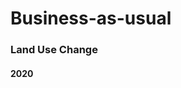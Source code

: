 # Business-as-usual

:::::::: {.row .lulc}
### Land Use Change

::::::: {.panel-tabset group="dimension"}
#### 2020

::: {.card expandable="true"}
<!-- Map -->

```{=html}
<div class="map-container" id="bau2020">
  <canvas style="width:100%; height:100%; display:block;"></canvas>
  <div class="zoom">
    <button class="out">-</button>
    <button class="in">+</button>
  </div>
</div>

<script>
document.addEventListener('DOMContentLoaded', function() {
  createInteractiveMap('bau2020', '../../img/lulc.png', 'en'); // 'en' for English, 'de' for German
});
</script>
```
:::

::: {.card expandable="true"}
<!-- Create a bar chart with plotly -->

```r
library(plotly)
library(jsonlite)
library(dplyr)

# load json file of perc area
lulc_2020 <- fromJSON("outputs/data/lulc-2020-perc_area.json", flatten = TRUE)

# convert to DF
lulc_2020_df <- data.frame(
  class = unlist(lulc_2020),
  perc_area = as.numeric(names(lulc_2020))
)
row.names(lulc_2020_df) <- NULL

# colour palette
LULC_pal <- list("Urban/amenities" = '#a8aba5', #Urban
            "Static" = "#d1d3cf", #static
            "Open Forest" = "#97d1d5", #Open forest
            "Closed forest" = "#29898f", #closed forest
            "Overgrown/shrubland" = "#bb8a75", #Shrubland
            "Intensive agriculture" =  "#f59f78", #Intensive agriculture
            "Alpine pastures" = "#6ca147", #Alpine pastures
            "Grassland or meadows" = "#c4e0a1", #Grassland
            "Permanent crops" = "#DDCC66", #Permanet crops
            "Glacier" = "#d5f1ff",
            "River" = "#93d0ee",
            "Lake" = "#93d0ee")

#add the colours and clean names to the df in the current order
lulc_2020_df$color <- unlist(LULC_pal)
lulc_2020_df$clean_class <- names(LULC_pal)

# create the plotly bar chart with no labels on the bars and no x axis title or main title
p <- plot_ly(lulc_2020_df, 
             x = ~clean_class, 
             y = ~perc_area, 
             type = 'bar',
             marker = list(color = ~color),
             text = ~paste0(round(perc_area, 2), '%'),
             textposition = 'none') %>%
  layout(
    title = list(text = "% Area of Land Use Classes in 2020"),  
    xaxis = list(title = ""), # remove x-axis title
    yaxis = list(title = "Percentage Area (%)", range = c(0, 100)),
    showlegend = FALSE,
    margin = list(b = 150)      # keep space for long x labels
  )%>%
  config(displayModeBar = FALSE) 
p

```
:::

#### 2060

::: {.card expandable="true"}
<!-- Map -->

```{=html}
<div class="map-container" id="bau2060">
  <canvas style="width:100%; height:100%; display:block;"></canvas>
  <div class="zoom">
    <button class="out">-</button>
    <button class="in">+</button>
  </div>
</div>

<script>
document.addEventListener('DOMContentLoaded', function() {
  createInteractiveMap('bau2060', '../../img/lulc.png', 'en'); // 'en' for English, 'de' for German
});
</script>
```
:::

::: {.card expandable="true"}
<!-- Create a bar chart with plotly -->

```r
library(plotly)
library(jsonlite)
library(dplyr)

# load json file of perc area
lulc_2020 <- fromJSON("outputs/data/lulc-2020-perc_area.json", flatten = TRUE)

# convert to DF
lulc_2020_df <- data.frame(
  class = unlist(lulc_2020),
  perc_area = as.numeric(names(lulc_2020))
)
row.names(lulc_2020_df) <- NULL

# colour palette
LULC_pal <- list("Urban/amenities" = '#a8aba5', #Urban
            "Static" = "#d1d3cf", #static
            "Open Forest" = "#97d1d5", #Open forest
            "Closed forest" = "#29898f", #closed forest
            "Overgrown/shrubland" = "#bb8a75", #Shrubland
            "Intensive agriculture" =  "#f59f78", #Intensive agriculture
            "Alpine pastures" = "#6ca147", #Alpine pastures
            "Grassland or meadows" = "#c4e0a1", #Grassland
            "Permanent crops" = "#DDCC66", #Permanet crops
            "Glacier" = "#d5f1ff",
            "River" = "#93d0ee",
            "Lake" = "#93d0ee")

#add the colours and clean names to the df in the current order
lulc_2020_df$color <- unlist(LULC_pal)
lulc_2020_df$clean_class <- names(LULC_pal)

# create the plotly bar chart with no labels on the bars and no x axis title or main title
p <- plot_ly(lulc_2020_df, 
             x = ~clean_class, 
             y = ~perc_area, 
             type = 'bar',
             marker = list(color = ~color),
             text = ~paste0(round(perc_area, 2), '%'),
             textposition = 'none') %>%
  layout(
    title = list(text = "% Area of Land Use Classes in 2060"),  
    xaxis = list(title = ""), # remove x-axis title
    yaxis = list(title = "Percentage Area (%)", range = c(0, 100)),
    showlegend = FALSE,
    margin = list(b = 150)      # keep space for long x labels
  )%>%
  config(displayModeBar = FALSE) 
p

```
:::

#### Change
:::::::
::::::::

------------------------------------------------------------------------

### Ecosystem Services & Biodiversity

------------------------------------------------------------------------

### Economic impacts

:::::: columns
::: {.column width="30%"}
Ecosystem services influence a wide range of economic sectors, and future changes in these services will affect the Peruvian economy.
To assess this impact, we examined the relationships between 8 ecosystem services and 7 economic sectors, using data from the [ENCORE database](https://www.encorenature.org/en), which evaluates sectoral dependencies on ecosystem services. Only the sectors relevant to Peru were included.\
- The spider diagram (right) allows you to explore the overall dependencies. Click on an ecosystem service to highlight it, or double-click to remove it from the diagram.\
- The bar plots (below) provide service-specific details. Use the tabs to switch between ecosystem services, and the drop-down menu to focus on a single economic sector.\

:::
::: {.column width="70%"}
```r
#| echo: false
#| warning: false
#| fig-width: 8
#| fig-height: 8
library(dplyr)
library(tidyr)
library(plotly)
# Load ENCORE ES and economic impact for Peru DF from the data folder
peru <- read.csv("outputs/data/peru_diagram_df.csv")


# Map rating to numeric scale
rating_map <- c("VL" = 1, "L" = 2, "M" = 3, "H" = 4, "VH" = 5)

get_es_summary <- function(es_name, peru_data, all_cats) {
  rating_map <- c("VL" = 1, "L" = 2, "M" = 3, "H" = 4, "VH" = 5)
  
  peru_data %>%
    filter(Ecosystem_Service == es_name) %>%
    mutate(rating_num = rating_map[as.character(rating)]) %>%
    group_by(ISIC_cat) %>%
    summarise(max_rating = max(rating_num, na.rm = TRUE), .groups = "drop") %>%
    mutate(max_rating = ifelse(is.infinite(max_rating), NA, max_rating)) %>%
    right_join(data.frame(ISIC_cat = all_cats), by = "ISIC_cat") %>%
    mutate(max_rating = ifelse(is.na(max_rating), 0, max_rating)) %>%
    arrange(match(ISIC_cat, all_cats)) %>%
    pull(max_rating)
}

# Categories
all_cats <- c("Agriculture", "Mining", "Construction", 
              "Manufacturing", "Public_admin", "Transport", "Services")

# Select ES
selected_es <- c("Habitat_maint","Water_flow_reg", "Rec", "Poll", 
                 "Soil_ret", "Biomass", "Soil_qual", "Spirit_art")

# Collect ratings for each ES
ratings_list <- lapply(selected_es, get_es_summary, peru_data = peru, all_cats = all_cats)

# Build long-format dataframe for plotly
radar_data <- data.frame(
  ISIC_cat = rep(all_cats, times = length(selected_es)),
  Rating = unlist(ratings_list),
  ES = rep(selected_es, each = length(all_cats))
)

# Define nicer labels
es_labels <- c(
  "Habitat_maint" = "Habitat quality",
  "Poll"          = "Pollinator abundance",
  "Biomass"       = "Carbon stored in biomass",
  "Soil_qual"     = "Nutrient retention by landscape",
  "Soil_ret"      = "Sediment retention by landscape",
  "Water_flow_reg"= "Water yield",
  "Rec"           = "Recreation potential",
  "Spirit_art"    = "Emblematic species"
)

# Radar chart
p <- plot_ly(type = 'scatterpolar', mode = 'lines+markers')

for (es in selected_es) {
  df <- radar_data %>% filter(ES == es)
  p <- add_trace(
    p,
    r = df$Rating,
    theta = df$ISIC_cat,
    name = es_labels[es],
    fill = 'toself',
    hovertemplate = paste(
      "Ecosystem Service:", es, "<br>",
      "ISIC category: %{theta}<br>",
      "Rating: %{r}<extra></extra>"
    )
  )
}

p <- layout(
  p,
  polar = list(
    radialaxis = list(
      visible = TRUE,
      range = c(0, 5),
      tickvals = 0:5,
      ticktext = c("No", "VL", "L", "M", "H", "VH"),
      tickfont = list(size = 12)  # font size of radial ticks (numbers)
    ),
    angularaxis = list(
      tickfont = list(size = 10, color = "black", family = "Arial")  # category labels
    )
  ),
  showlegend = TRUE,
  legend = list(
    orientation = "h",   # horizontal legend
    x = 0.5,             # center horizontally
    y = -0.3,            # below the plot
    xanchor = "center",
    yanchor = "top",
    font = list(size = 10),
    tracegroupgap = 0,   # no gaps between items
    itemclick = "toggleothers", # optional: click hides others
    itemdoubleclick = "toggle"  # optional
  )
)

p
```
:::



::: {.panel-tabset group="dimension"}
#### Water Yield

```r
#| echo: false
#| warning: false
#| message: false
library(dplyr)
library(stringr)
library(tidyr)
library(plotly)
# Canonical levels and colors
rating_levels <- c("Very low", "Low", "Medium", "High", "Very high")
rating_colors <- c(
  "Very low"  = "#1a9850",
  "Low"       = "#91cf60",
  "Medium"    = "#ffffbf",
  "High"      = "#fc8d59",
  "Very high" = "#d73027"
)

# Pretty labels
es_labels <- c(
  "Habitat_maint" = "Habitat quality",
  "Poll"          = "Pollinator abundance",
  "Biomass"       = "Carbon stored in biomass",
  "Soil_qual"     = "Nutrient retention by landscape",
  "Soil_ret"      = "Sediment retention by landscape",
  "Water_flow_reg"= "Water yield",
  "Rec"           = "Recreation potential",
  "Spirit_art"    = "Emblematic species"
)

# Ecosystem services to plot
selected_es <- c("Habitat_maint","Water_flow_reg", "Rec", "Poll", 
                 "Soil_ret", "Biomass", "Soil_qual", "Spirit_art")

# --- helper to clean and summarise ---
clean_ES_data <- function(df, ES) {
  df %>%
    filter(Ecosystem_Service == ES, !is.na(rating)) %>%
    mutate(
      rating = as.character(rating) |> str_trim(),
      rating = dplyr::recode(rating,
                             "VL" = "Very low", "L" = "Low", "M" = "Medium",
                             "H" = "High", "VH" = "Very high",
                             .default = rating
      ),
      rating = case_when(
        str_to_lower(rating) %in% c("very low","very-low") ~ "Very low",
        str_to_lower(rating) %in% c("low")                 ~ "Low",
        str_to_lower(rating) %in% c("medium","med")        ~ "Medium",
        str_to_lower(rating) %in% c("high")                ~ "High",
        str_to_lower(rating) %in% c("very high","very-high") ~ "Very high",
        TRUE ~ rating
      ),
      rating = factor(rating, levels = rating_levels)
    ) %>%
    filter(!is.na(rating))
}

build_summary <- function(df) {
  df %>%
    mutate(rating = as.character(rating)) %>%
    group_by(rating) %>%
    summarise(
      n_classes   = n(),
      classes_list = paste(sort(ISIC_class), collapse = "<br>"),
      .groups = "drop"
    ) %>%
    tidyr::complete(
      rating = rating_levels,
      fill = list(n_classes = 0, classes_list = "")
    ) %>%
    mutate(rating = factor(rating, levels = rating_levels)) %>%
    arrange(rating)
}

# --- function to build one plot for a given ES ---
make_plot <- function(ES) {
  ES_data <- clean_ES_data(peru, ES)
  
  all_sum <- build_summary(ES_data)
  cats    <- sort(unique(ES_data$ISIC_cat))
  
  cat_summaries <- lapply(cats, function(cat) {
    df <- build_summary(filter(ES_data, ISIC_cat == cat))
    df$ISIC_cat <- cat
    df
  })
  names(cat_summaries) <- cats
  
  # base figure
  p <- plot_ly()
  
  # All categories trace
  p <- add_bars(
    p, data = all_sum,
    x = ~rating, y = ~n_classes,
    text = ~paste0(
      "Category: All<br>",
      "Rating: ", rating, "<br>",
      "# classes: ", n_classes,
      ifelse(classes_list == "", "", paste0("<br><br>", classes_list))
    ),
    hovertemplate = "%{text}<extra></extra>",
    textposition  = "none",
    marker = list(color = unname(rating_colors[as.character(all_sum$rating)])),
    name = "All categories", visible = TRUE
  )
  
  # Per-category traces
  for (cat in cats) {
    df <- cat_summaries[[cat]]
    p <- add_bars(
      p, data = df,
      x = ~rating, y = ~n_classes,
      text = ~paste0(
        "Category: ", ISIC_cat, "<br>",
        "Rating: ", rating, "<br>",
        "# classes: ", n_classes,
        ifelse(classes_list == "", "", paste0("<br><br>", classes_list))
      ),
      hovertemplate = "%{text}<extra></extra>",
      textposition  = "none",
      marker = list(color = unname(rating_colors[as.character(df$rating)])),
      name = cat, visible = FALSE
    )
  }
  
  # Visibility setup
  n_traces   <- 1 + length(cats)
  vis_all    <- c(TRUE, rep(FALSE, length(cats)))
  vis_percat <- lapply(seq_along(cats), function(i) { v <- rep(FALSE, n_traces); v[i+1] <- TRUE; v })
  
  ymax_all <- max(all_sum$n_classes, 0)
  ymax_cat <- sapply(cat_summaries, function(df) max(df$n_classes, 0))
  
  buttons <- c(
    list(list(
      method = "update",
      label  = "All categories",
      args   = list(
        list(visible = vis_all),
        list(
          title = paste("Dependency on", es_labels[ES], "— All ISIC categories"),
          yaxis = list(range = c(0, max(1, ymax_all) * 1.1))
        )
      )
    )),
    lapply(seq_along(cats), function(i) {
      list(
        method = "update",
        label  = cats[i],
        args   = list(
          list(visible = vis_percat[[i]]),
          list(
            #title = paste("Dependency on", es_labels[ES], "—", cats[i]),
            yaxis = list(range = c(0, max(1, ymax_cat[i]) * 1.1))
          )
        )
      )
    })
  )
  
  p <- layout(
    p,
    barmode = "group",
    #title   = paste("Dependency on", es_labels[ES], "— All ISIC categories"),
    xaxis   = list(title = "Dependency rating"),
    yaxis   = list(title = "Number of ISIC classes"),
    showlegend = FALSE,
    updatemenus = list(list(
      type = "dropdown", y = 1.15, x = 0, showactive = TRUE, buttons = buttons
    ))
  )
  
  if (max(all_sum$n_classes) == 0) {
    p <- p %>% layout(
      annotations = list(list(
        x = 0.5, y = 0.5, xref = "paper", yref = "paper",
        text = "No ISIC classes with non-NA ratings for this ES",
        showarrow = FALSE
      ))
    )
  }
  
  return(p)
}

# --- generate plots for all selected services ---
plots <- lapply(selected_es, make_plot)
names(plots) <- selected_es

plots[["Water_flow_reg"]]  # show water yield

```

#### Pollinator Abundance

```r
#| echo: false
#| warning: false
#| message: false
plots[["Poll"]]            # show pollinator abundance
```

#### Habitat Quality

```r
#| echo: false
#| warning: false
#| message: false
plots[["Habitat_maint"]]  # show Habitat quality 
```

#### Recreation Potential

```r
#| echo: false
#| warning: false
#| message: false
plots[["Rec"]]            # show Recreation potential
```

#### Sediment Retention

```r
#| echo: false
#| warning: false
#| message: false
plots[["Soil_ret"]]       # show Sediment retention 
```

#### Carbon Stored in Biomass

```r
#| echo: false
#| warning: false
#| message: false
plots[["Biomass"]]        # show Carbon stored in biomass
```

#### Nutrient Retention

```r
#| echo: false
#| warning: false
#| message: false
plots[["Soil_qual"]]      # show Nutrient retention
```

#### Emblematic Species

```r
#| echo: false
#| warning: false
#| message: false
plots[["Spirit_art"]]     # show Emblematic species
```
:::

